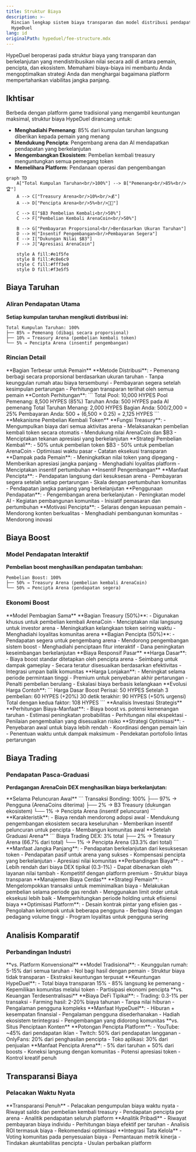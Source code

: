 ```yaml
---
title: Struktur Biaya
description: >-
  Rincian lengkap sistem biaya transparan dan model distribusi pendapatan
  HypeDuel
lang: id
originalPath: hypeduel/fee-structure.mdx
---
```

HypeDuel beroperasi pada struktur biaya yang transparan dan berkelanjutan yang mendistribusikan nilai secara adil di antara pemain, pencipta, dan ekosistem. Memahami biaya-biaya ini membantu Anda mengoptimalkan strategi Anda dan menghargai bagaimana platform mempertahankan viabilitas jangka panjang.

## Ikhtisar

Berbeda dengan platform game tradisional yang mengambil keuntungan maksimal, struktur biaya HypeDuel dirancang untuk:

- **Menghadiahi Pemenang**: 85% dari kumpulan taruhan langsung diberikan kepada pemain yang menang
- **Mendukung Pencipta**: Pengembang arena dan AI mendapatkan pendapatan yang berkelanjutan
- **Mengembangkan Ekosistem**: Pembelian kembali treasury menguntungkan semua pemegang token
- **Memelihara Platform**: Pendanaan operasi dan pengembangan

```mermaid
graph TD
    A["Total Kumpulan Taruhan<br/>100%"] --> B["Pemenang<br/>85%<br/>🏆"]
    A --> C["Treasury Arena<br/>10%<br/>💰"]
    A --> D["Pencipta Arena<br/>5%<br/>👨‍💻"]

    C --> E["$B3 Pembelian Kembali<br/>50%"]
    C --> F["Pembelian Kembali ArenaCoin<br/>50%"]

    B --> G["Pembayaran Proporsional<br/>Berdasarkan Ukuran Taruhan"]
    D --> H["Insentif Pengembangan<br/>Pembayaran Segera"]
    E --> I["Dukungan Nilai $B3"]
    F --> J["Apresiasi ArenaCoin"]

    style A fill:#e1f5fe
    style B fill:#c8e6c9
    style C fill:#fff3e0
    style D fill:#f3e5f5
```

## Biaya Taruhan

### Aliran Pendapatan Utama

**Setiap kumpulan taruhan mengikuti distribusi ini:**

```
Total Kumpulan Taruhan: 100%
├── 85% → Pemenang (dibagi secara proporsional)
├── 10% → Treasury Arena (pembelian kembali token)
└── 5% → Pencipta Arena (insentif pengembangan)
```

### Rincian Detail

<Tabs>
  <Tab title="Pembayaran Pemenang (85%)">
    **Bagian Terbesar untuk Pemain** **Metode Distribusi**: - Pemenang berbagi secara proporsional berdasarkan ukuran taruhan - Tanpa
    keunggulan rumah atau biaya tersembunyi - Pembayaran segera setelah kesimpulan pertarungan - Perhitungan transparan terlihat oleh semua
    pemain **Contoh Perhitungan**: ``` Total Pool: 10,000 HYPES Pool Pemenang: 8,500 HYPES (85%) Taruhan Anda: 500 HYPES pada
    AI pemenang Total Taruhan Menang: 2,000 HYPES Bagian Anda: 500/2,000 = 25% Pembayaran Anda: 500 + (6,500 × 0.25) = 2,125
    HYPES ```
  </Tab>

<Tab title="Treasury Arena (10%)">
  **Mekanisme Pembelian Kembali Token** **Fungsi Treasury**: - Mengumpulkan biaya dari semua aktivitas arena - Melaksanakan pembelian kembali token secara otomatis - Mendukung nilai ArenaCoin dan $B3 - Menciptakan tekanan apresiasi yang berkelanjutan **Strategi Pembelian Kembali**: -
  50% untuk pembelian token $B3 - 50% untuk pembelian ArenaCoin - Optimisasi waktu pasar - Catatan eksekusi transparan
  **Dampak pada Pemain**: - Meningkatkan nilai token yang dipegang - Memberikan apresiasi jangka panjang - Menghadiahi loyalitas platform -
  Menciptakan insentif pertumbuhan
</Tab>

  <Tab title="Pencipta Arena (5%)">
    **Insentif Pengembangan** **Manfaat Pencipta**: - Pendapatan langsung dari kesuksesan arena - Pembayaran segera setelah setiap
    pertarungan - Skala dengan pertumbuhan komunitas - Pendapatan jangka panjang yang berkelanjutan **Penggunaan Pendapatan**: - Pengembangan arena berkelanjutan -
    Peningkatan model AI - Kegiatan pembangunan komunitas - Inisiatif pemasaran dan pertumbuhan **Motivasi Pencipta**: -
    Selaras dengan kepuasan pemain - Mendorong konten berkualitas - Menghadiahi pembangunan komunitas - Mendorong inovasi
  </Tab>
</Tabs>

## Biaya Boost

### Model Pendapatan Interaktif

**Pembelian boost menghasilkan pendapatan tambahan:**

```
Pembelian Boost: 100%
├── 50% → Treasury Arena (pembelian kembali ArenaCoin)
└── 50% → Pencipta Arena (pendapatan segera)
```

### Ekonomi Boost

<AccordionGroup>
  <Accordion title="Distribusi Pendapatan">
    **Model Pembagian Sama** **Bagian Treasury (50%)**: - Digunakan khusus untuk pembelian kembali ArenaCoin - Menciptakan nilai langsung
    untuk investor arena - Meningkatkan kelangkaan token seiring waktu - Menghadiahi loyalitas komunitas arena **Bagian Pencipta
    (50%)**: - Pendapatan segera untuk pengembang arena - Mendorong pengembangan sistem boost - Menghadiahi penciptaan fitur interaktif - Dana peningkatan keseimbangan berkelanjutan
  </Accordion>

<Accordion title="Harga Dinamis">
  **Biaya Responsif Pasar** **Harga Dasar**: - Biaya boost standar ditetapkan oleh pencipta arena - Seimbang untuk dampak gameplay
  - Secara teratur disesuaikan berdasarkan efektivitas - Integrasi umpan balik komunitas **Harga Lonjakan**: - Meningkat
  selama periode permintaan tinggi - Premium untuk penyebaran akhir pertarungan - Penalti pembelian berulang - Eskalasi biaya berbasis kelangkaan **Evolusi Harga Contoh**: ``` Harga Dasar Boost Perisai: 50 HYPES Setelah 3 pembelian: 60 HYPES (+20%)
  30 detik terakhir: 90 HYPES (+50% urgensi) Total dengan kedua faktor: 108 HYPES ```
</Accordion>

  <Accordion title="Pertimbangan ROI">
    **Analisis Investasi Strategis** **Perhitungan Biaya-Manfaat**: - Biaya boost vs. potensi kemenangan taruhan -
    Estimasi peningkatan probabilitas - Perhitungan nilai ekspektasi - Penilaian pengembalian yang disesuaikan risiko **Strategi Optimisasi**: - Penyebaran awal untuk biaya lebih rendah - Koordinasi dengan pemain lain - Penentuan waktu untuk dampak maksimum -
    Pendekatan portofolio lintas pertarungan
  </Accordion>
</AccordionGroup>

## Biaya Trading

### Pendapatan Pasca-Graduasi

**Perdagangan ArenaCoin DEX menghasilkan biaya berkelanjutan:**

<Tabs>
  <Tab title="Biaya Fase Bonding">
    **Selama Peluncuran Awal** ``` Transaksi Bonding: 100% ├── 97% → Pengguna (ArenaCoins diterima) ├── 2% → B3 Treasury
    (dukungan ekosistem) └── 1% → Pencipta Arena (insentif peluncuran) ``` **Karakteristik**: - Biaya rendah mendorong adopsi awal - Mendukung pengembangan ekosistem secara keseluruhan - Memberikan insentif peluncuran untuk pencipta - Membangun komunitas awal
  </Tab>

<Tab title="Biaya Trading DEX">
  **Setelah Graduasi Arena** ``` Biaya Trading DEX: 3% total ├── 2% → Treasury Arena (66.7% dari total) └── 1% → Pencipta Arena
  (33.3% dari total) ``` **Manfaat Jangka Panjang**: - Pendapatan berkelanjutan dari kesuksesan token - Pendapatan pasif untuk arena yang sukses - Kompensasi pencipta yang berkelanjutan - Apresiasi nilai komunitas **Perbandingan Biaya**: - Lebih rendah dari biaya DEX tipikal (0.3-1%) - Dapat dibenarkan oleh layanan nilai tambah - Kompetitif dengan platform premium - Struktur biaya transparan
</Tab>

  <Tab title="Optimisasi Biaya">
    **Manajemen Biaya Cerdas** **Strategi Pemain**: - Mengelompokkan transaksi untuk meminimalkan biaya - Melakukan pembelian selama periode gas rendah - Menggunakan limit order untuk eksekusi lebih baik - Memperhitungkan periode holding untuk efisiensi biaya **Optimisasi Platform**: - Desain kontrak pintar yang efisien gas - Pengolahan kelompok untuk beberapa pengguna - Berbagi biaya dengan pedagang volume tinggi - Program loyalitas untuk pengguna sering
  </Tab>
</Tabs>

## Analisis Komparatif

### Perbandingan Industri

<AccordionGroup>
  <Accordion title="Gaming Tradisional">
    **vs. Platform Konvensional** **Model Tradisional**: - Keunggulan rumah: 5-15% dari semua taruhan - Nol bagi hasil dengan
    pemain - Struktur biaya tidak transparan - Ekstraksi keuntungan terpusat **Keuntungan HypeDuel**: - Total biaya transparan 15%
    - 85% langsung ke pemenang - Kepemilikan komunitas melalui token - Partisipasi ekonomi pencipta
  </Accordion>

<Accordion title="Platform DeFi">
  **vs. Keuangan Terdesentralisasi** **Biaya DeFi Tipikal**: - Trading: 0.3-1% per transaksi - Farming hasil: 2-20% biaya tahunan - Tanpa nilai hiburan - Pengalaman pengguna kompleks **Manfaat HypeDuel**: - Hiburan + kesempatan finansial
  - Pengalaman pengguna disederhanakan - Hadiah ekosistem terintegrasi - Pengembangan yang didorong komunitas
</Accordion>

  <Accordion title="Platform Pencipta">
    **vs. Situs Penciptaan Konten** **Potongan Pencipta Platform**: - YouTube: ~45% dari pendapatan iklan - Twitch: 50% dari
    pendapatan langganan - OnlyFans: 20% dari penghasilan pencipta - Toko aplikasi: 30% dari penjualan **Manfaat Pencipta Arena**: - 5%
    dari taruhan + 50% dari boosts - Koneksi langsung dengan komunitas - Potensi apresiasi token - Kontrol kreatif penuh
  </Accordion>
</AccordionGroup>

## Transparansi Biaya

### Pelacakan Waktu Nyata

<Card title="Dashboard Publik" icon="dashboard">
  **Transparansi Penuh** - Pelacakan pengumpulan biaya waktu nyata - Riwayat saldo dan pembelian kembali treasury - Pendapatan pencipta per arena - Analitik pendapatan seluruh platform
</Card>

<Card title="Alat Pemain" icon="calculator">
  **Analitik Pribadi** - Riwayat pembayaran biaya individu - Perhitungan biaya efektif per taruhan - Analisis ROI termasuk biaya - Rekomendasi optimisasi
</Card>

<Card title="Pengawasan Komunitas" icon="users">
  **Integrasi Tata Kelola** - Voting komunitas pada penyesuaian biaya - Pemantauan metrik kinerja - Tindakan akuntabilitas pencipta - Usulan perbaikan platform
</Card>
